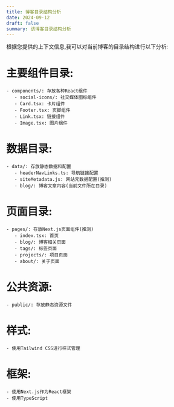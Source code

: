 ```yaml
---
title: 博客目录结构分析
date: 2024-09-12
draft: false
summary: 该博客目录结构分析
---
```



根据您提供的上下文信息,我可以对当前博客的目录结构进行以下分析:

# 主要组件目录:
```
- components/: 存放各种React组件
   - social-icons/: 社交媒体图标组件
   - Card.tsx: 卡片组件
   - Footer.tsx: 页脚组件
   - Link.tsx: 链接组件
   - Image.tsx: 图片组件
```

# 数据目录:
```
- data/: 存放静态数据和配置
   - headerNavLinks.ts: 导航链接配置
   - siteMetadata.js: 网站元数据配置(推测)
   - blog/: 博客文章内容(当前文件所在目录)
```
# 页面目录:

```
- pages/: 存放Next.js页面组件(推测)
   - index.tsx: 首页
   - blog/: 博客相关页面
   - tags/: 标签页面
   - projects/: 项目页面
   - about/: 关于页面
```
#  公共资源:

```
- public/: 存放静态资源文件
```

#  样式:
```
- 使用Tailwind CSS进行样式管理
```

# 框架:
```
- 使用Next.js作为React框架
- 使用TypeScript
```
